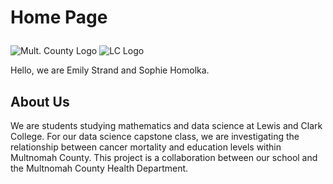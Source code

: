 <h1>

Home Page

</h2>

<img src="mc_logo.jpg" alt="Mult. County Logo"/> <img src="lc_logo.png" alt="LC Logo"/>

<p>Hello, we are Emily Strand and Sophie Homolka.</p>

<h2>About Us</h2>

<p>We are students studying mathematics and data science at Lewis and Clark College. For our data science capstone class, we are investigating the relationship between cancer mortality and education levels within Multnomah County. This project is a collaboration between our school and the Multnomah County Health Department.</p>
